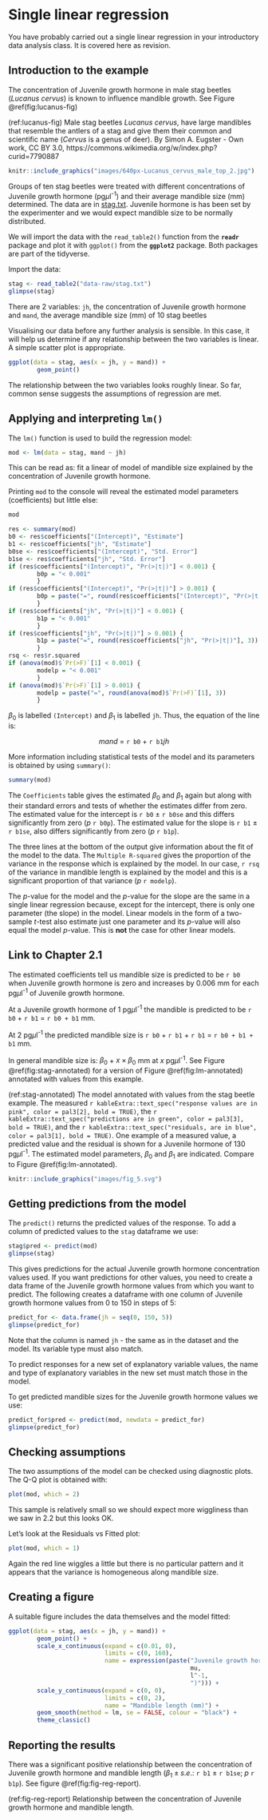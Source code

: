 # Single linear regression

You have probably carried out a single linear regression in your introductory data analysis class. It is covered here as revision.

## Introduction to the example
The concentration of Juvenile growth hormone in male stag beetles (*Lucanus cervus*) is known to influence mandible growth. See Figure \@ref(fig:lucanus-fig)

(ref:lucanus-fig) Male stag beetles *Lucanus cervus*, have large mandibles that resemble the antlers of a stag and give them their common and scientific name (*Cervus* is a genus of deer). By Simon A. Eugster - Own work, CC BY 3.0, https://commons.wikimedia.org/w/index.php?curid=7790887

```r
knitr::include_graphics("images/640px-Lucanus_cervus_male_top_2.jpg")
```

Groups of ten stag beetles were treated with different concentrations of Juvenile growth hormone (pg$\mu$l^-1^) and their average mandible size (mm) determined. The data are in [stag.txt](data-raw/stag.txt). Juvenile hormone is has been set by the experimenter and we would expect mandible size to be normally distributed. 

We will import the data with the `read_table2()` function from the **`readr`** package and plot it with `ggplot()` from the **`ggplot2`** package. Both packages are part of the tidyverse.

Import the data:
```r
stag <- read_table2("data-raw/stag.txt")
glimpse(stag)
```

:::key
There are 2 variables: `jh`, the concentration of Juvenile growth hormone and `mand`, the average mandible size (mm) of 10 stag beetles
:::

Visualising our data before any further analysis is sensible. In this case, it will help us determine if any relationship between the two variables is linear.
A simple scatter plot is appropriate.

```r
ggplot(data = stag, aes(x = jh, y = mand)) +
        geom_point()
```
The relationship between the two variables looks roughly linear. So far, common sense suggests the assumptions of regression are met.

## Applying and interpreting `lm()`

The `lm()` function is used to build the regression model:

```r
mod <- lm(data = stag, mand ~ jh)
```


This can be read as: fit a linear of model of mandible size explained by the concentration of Juvenile growth hormone.

Printing `mod` to the console will reveal the estimated model parameters (coefficients) but little else:

```r
mod
```

```r
res <- summary(mod)
b0 <- res$coefficients["(Intercept)", "Estimate"]
b1 <- res$coefficients["jh", "Estimate"]
b0se <- res$coefficients["(Intercept)", "Std. Error"]
b1se <- res$coefficients["jh", "Std. Error"]
if (res$coefficients["(Intercept)", "Pr(>|t|)"] < 0.001) {
        b0p = "< 0.001"
        }
if (res$coefficients["(Intercept)", "Pr(>|t|)"] > 0.001) {
        b0p = paste("=", round(res$coefficients["(Intercept)", "Pr(>|t|)"], 3))
        }
if (res$coefficients["jh", "Pr(>|t|)"] < 0.001) {
        b1p = "< 0.001"
        }
if (res$coefficients["jh", "Pr(>|t|)"] > 0.001) {
        b1p = paste("=", round(res$coefficients["jh", "Pr(>|t|)"], 3))
        }
rsq <- res$r.squared
if (anova(mod)$`Pr(>F)`[1] < 0.001) {
        modelp = "< 0.001"
        }
if (anova(mod)$`Pr(>F)`[1] > 0.001) {
        modelp = paste("=", round(anova(mod)$`Pr(>F)`[1], 3))
        }
```

$\beta_{0}$ is labelled `(Intercept)` and $\beta_{1}$ is labelled `jh`. Thus, the equation of the line is:

<center> $mand$ = `r b0` + `r b1`$jh$ </center>

More information including statistical tests of the model and its parameters is obtained by using `summary()`:
```r
summary(mod)

```

The `Coefficients` table gives the estimated $\beta_{0}$ and $\beta_{1}$ again but along with their standard errors and tests of whether the estimates differ from zero. The estimated value for the intercept is `r b0` $\pm$ `r b0se` and this differs significantly from zero ($p$ `r b0p`). The estimated value for the slope is `r b1` $\pm$ `r b1se`, also differs significantly from zero ($p$ `r b1p`). 

The three lines at the bottom of the output give information about the fit of the model to the data. The `Multiple R-squared` gives the proportion of the variance in the response which is explained by the model. In our case, `r rsq` of the variance in mandible length is explained by the model and this is a significant proportion of that variance ($p$ `r modelp`). 


The *p*-value for the model and the *p*-value for the slope are the same in a single linear regression because, except for the intercept, there is only one parameter (the slope) in the model. Linear models in the form of a two-sample *t*-test also estimate just one parameter and its *p*-value will also equal the model *p*-value. This is **not** the case for other linear models.

## Link to Chapter 2.1

The estimated coefficients tell us mandible size is predicted to be `r b0` when Juvenile growth hormone is zero and increases by 0.006 mm for each pg$\mu$l^-1^ of Juvenile growth hormone. 

At a Juvenile growth hormone of 1 pg$\mu$l^-1^  the mandible is predicted to be `r b0` + `r b1` = `r b0 + b1` mm. 

At 2 pg$\mu$l^-1^ the predicted mandible size is `r b0` + `r b1` + `r b1` = `r b0 + b1 + b1` mm. 


In general mandible size is: $\beta_{0}$ + $x\times\beta_{0}$ mm at $x$ pg$\mu$l^-1^. See Figure \@ref(fig:stag-annotated) for a version of Figure \@ref(fig:lm-annotated) annotated with values from this example.

(ref:stag-annotated) The model annotated with values from the stag beetle example. The measured `r kableExtra::text_spec("response values are in pink", color = pal3[2], bold = TRUE)`, the `r kableExtra::text_spec("predictions are in green", color = pal3[3], bold = TRUE)`, and the `r kableExtra::text_spec("residuals, are in blue", color = pal3[1], bold = TRUE)`. One example of a measured value, a predicted value and the residual is shown for a  Juvenile hormone of 130 pg$\mu$l^-1^. The estimated model parameters, $\beta_{0}$ and $\beta_{1}$ are indicated. Compare to Figure \@ref(fig:lm-annotated).

```r
knitr::include_graphics("images/fig_5.svg")
```


## Getting predictions from the model

The `predict()` returns the predicted values of the response. To add a column of predicted values to the `stag` dataframe we use: 

```r
stag$pred <- predict(mod)
glimpse(stag)
```
This gives predictions for the actual Juvenile growth hormone concentration values used. If you want predictions for other values, you need to create a data frame of the Juvenile growth hormone values from which you want to predict. 
The following creates a dataframe with one column of Juvenile growth hormone values from 0 to 150 in steps of 5:
```r
predict_for <- data.frame(jh = seq(0, 150, 5))
glimpse(predict_for)
```

Note that the column is named `jh` - the same as in the dataset and the model. Its variable type must also match.

:::key
To predict responses for a new set of explanatory variable values, the name and type of explanatory variables in the new set must match those in the model.
:::

To get predicted mandible sizes for the Juvenile growth hormone values we use:
```r
predict_for$pred <- predict(mod, newdata = predict_for)
glimpse(predict_for)

```



## Checking assumptions

The two assumptions of the model can be checked using diagnostic plots. The Q-Q plot is obtained with:
```r
plot(mod, which = 2)
```

This sample is relatively small so we should expect more wiggliness than we saw in 2.2 but this looks OK.

Let's look at the Residuals vs Fitted plot:

```r
plot(mod, which = 1)

```

Again the red line wiggles a little but there is no particular pattern and it appears that the variance is homogeneous along mandible size.

## Creating a figure

A suitable figure includes the data themselves and the model fitted:
```r
ggplot(data = stag, aes(x = jh, y = mand)) +
        geom_point() +
        scale_x_continuous(expand = c(0.01, 0),
                           limits = c(0, 160),
                           name = expression(paste("Juvenile growth hormone (pg",
                                                   mu,
                                                   l^-1,
                                                   ")"))) +
        scale_y_continuous(expand = c(0, 0),
                           limits = c(0, 2),
                           name = "Mandible length (mm)") +
        geom_smooth(method = lm, se = FALSE, colour = "black") +
        theme_classic()
```


## Reporting the results

There was a significant positive relationship between the concentration of Juvenile growth hormone and mandible length ($\beta_{1}\pm s.e.$: `r b1` $\pm$ `r b1se`; $p$ `r b1p`). See figure \@ref(fig:fig-reg-report).

(ref:fig-reg-report) Relationship between the concentration of Juvenile growth hormone and mandible length. 

```r
```


